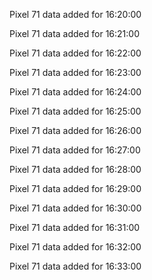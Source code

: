 Pixel 71 data added for 16:20:00

Pixel 71 data added for 16:21:00

Pixel 71 data added for 16:22:00

Pixel 71 data added for 16:23:00

Pixel 71 data added for 16:24:00

Pixel 71 data added for 16:25:00

Pixel 71 data added for 16:26:00

Pixel 71 data added for 16:27:00

Pixel 71 data added for 16:28:00

Pixel 71 data added for 16:29:00

Pixel 71 data added for 16:30:00

Pixel 71 data added for 16:31:00

Pixel 71 data added for 16:32:00

Pixel 71 data added for 16:33:00

